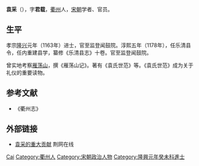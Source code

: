 '''袁采'''（{{bd|?||?||}}），字'''君载'''，[[衢州|衢州]]人，[[宋朝|宋朝]]学者、官员。

== 生平 ==
孝宗[[隆兴|隆兴]]元年（1163年）进士，官至监登闻鼓院。淳熙五年（1178年），任乐清县令，任内重建县学，纂修《乐清县志》十卷。官至监登闻鼓院。

曾实地考察[[雁荡山|雁荡山]]，撰《雁荡山记》。著有《袁氏世范》等。《袁氏世范》成为关于礼仪的重要读物。

== 参考文献 ==
*《衢州志》

== 外部链接 ==
* [http://www.ii86.com/html/yandangshan/mingrenlaifang/2009/6269.html 袁采的重大贡献]{{Wayback|url=http://www.ii86.com/html/yandangshan/mingrenlaifang/2009/6269.html |date=20100409081110 }} 荆网在线

{{宋朝人物小作品}}

{{Authority control}}
{{DEFAULTSORT:Yuan袁}}
[[Category:袁姓|Cai]]
[[Category:衢州人|Category:衢州人]]
[[Category:宋朝政治人物|Category:宋朝政治人物]]
[[Category:隆興元年癸未科進士|Category:隆興元年癸未科進士]]